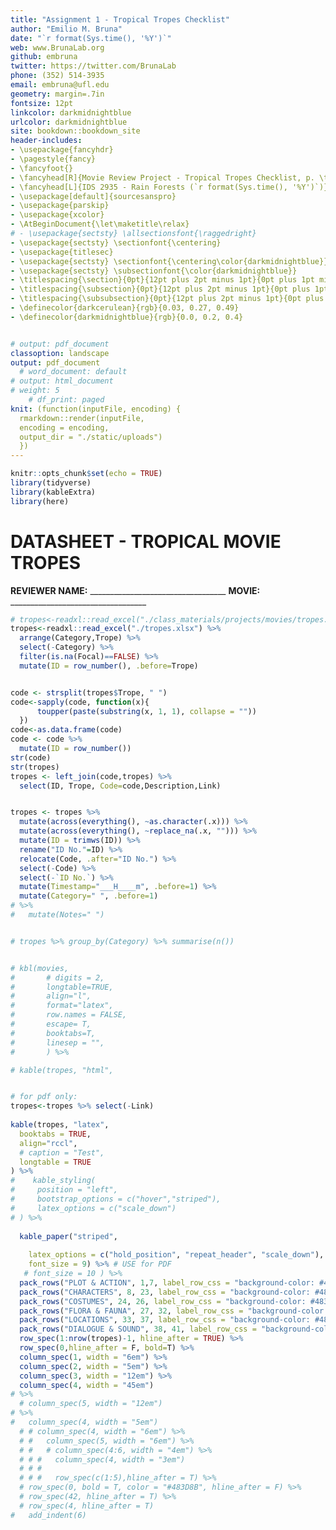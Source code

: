 ```yaml
---
title: "Assignment 1 - Tropical Tropes Checklist"
author: "Emilio M. Bruna"
date: "`r format(Sys.time(), '%Y')`"
web: www.BrunaLab.org
github: embruna
twitter: https://twitter.com/BrunaLab
phone: (352) 514-3935
email: embruna@ufl.edu
geometry: margin=.7in
fontsize: 12pt
linkcolor: darkmidnightblue
urlcolor: darkmidnightblue
site: bookdown::bookdown_site
header-includes:
- \usepackage{fancyhdr}
- \pagestyle{fancy}
- \fancyfoot{}
- \fancyhead[R]{Movie Review Project - Tropical Tropes Checklist, p. \thepage}
- \fancyhead[L]{IDS 2935 - Rain Forests (`r format(Sys.time(), '%Y')`)}
- \usepackage[default]{sourcesanspro}
- \usepackage{parskip}
- \usepackage{xcolor}
- \AtBeginDocument{\let\maketitle\relax}
# - \usepackage{sectsty} \allsectionsfont{\raggedright}
- \usepackage{sectsty} \sectionfont{\centering}
- \usepackage{titlesec}
- \usepackage{sectsty} \sectionfont{\centering\color{darkmidnightblue}}
- \usepackage{sectsty} \subsectionfont{\color{darkmidnightblue}}
- \titlespacing{\section}{0pt}{12pt plus 2pt minus 1pt}{0pt plus 1pt minus 1pt}
- \titlespacing{\subsection}{0pt}{12pt plus 2pt minus 1pt}{0pt plus 1pt minus 1pt}
- \titlespacing{\subsubsection}{0pt}{12pt plus 2pt minus 1pt}{0pt plus 1pt minus 1pt}
- \definecolor{darkcerulean}{rgb}{0.03, 0.27, 0.49}
- \definecolor{darkmidnightblue}{rgb}{0.0, 0.2, 0.4}


# output: pdf_document
classoption: landscape
output: pdf_document
  # word_document: default
# output: html_document
# weight: 5
    # df_print: paged
knit: (function(inputFile, encoding) {
  rmarkdown::render(inputFile,
  encoding = encoding,
  output_dir = "./static/uploads")
  })
---
```



```r
knitr::opts_chunk$set(echo = TRUE)
library(tidyverse)
library(kableExtra)
library(here)
```
# DATASHEET - TROPICAL MOVIE TROPES
\vspace{0.4cm}

**REVIEWER NAME:** __________________________________   **MOVIE:** __________________________________ 
\vspace{0.2cm}
<!-- Below is a compendium of tropes commonly seen in movies about or set in rain forests, most of which came from the 'TV Tropes Website' ([https://tvtropes.org](https://tvtropes.org/)). The tropes are organized by category; each has a description, ID number, and shorthand code. Follow the links to read more background about a trope, see a list of movies in which it can be seen, and find related tropes. -->
<!-- \vspace{0.2cm}  -->

<!-- _**trope** (noun): In storytelling, a common, overused, or hackneyed theme, device, or situation; a cliché (pronunciation: /trōp/)._ -->


```r
# tropes<-readxl::read_excel("./class_materials/projects/movies/tropes.xlsx") %>%
tropes<-readxl::read_excel("./tropes.xlsx") %>%
  arrange(Category,Trope) %>% 
  select(-Category) %>% 
  filter(is.na(Focal)==FALSE) %>% 
  mutate(ID = row_number(), .before=Trope)


code <- strsplit(tropes$Trope, " ")
code<-sapply(code, function(x){
      toupper(paste(substring(x, 1, 1), collapse = ""))
  })
code<-as.data.frame(code)
code <- code %>% 
  mutate(ID = row_number())
str(code)
str(tropes)
tropes <- left_join(code,tropes) %>% 
  select(ID, Trope, Code=code,Description,Link)


tropes <- tropes %>%
  mutate(across(everything(), ~as.character(.x))) %>% 
  mutate(across(everything(), ~replace_na(.x, ""))) %>% 
  mutate(ID = trimws(ID)) %>% 
  rename("ID No."=ID) %>% 
  relocate(Code, .after="ID No.") %>% 
  select(-Code) %>% 
  select(-`ID No.`) %>% 
  mutate(Timestamp="___H____m", .before=1) %>% 
  mutate(Category=" ", .before=1)
# %>% 
#   mutate(Notes=" ") 



```


```r
# tropes %>% group_by(Category) %>% summarise(n())


# kbl(movies,
#       # digits = 2,
#       longtable=TRUE,
#       align="l",
#       format="latex",
#       row.names = FALSE,
#       escape= T,
#       booktabs=T,
#       linesep = "",
#       ) %>%

# kable(tropes, "html",


# for pdf only: 
tropes<-tropes %>% select(-Link)
  
kable(tropes, "latex",
  booktabs = TRUE,
  align="rccl",
  # caption = "Test",
  longtable = TRUE
) %>%
#    kable_styling(
#     position = "left",
#     bootstrap_options = c("hover","striped"),
#     latex_options = c("scale_down")
# ) %>%
  
  kable_paper("striped",
    
    latex_options = c("hold_position", "repeat_header", "scale_down"),
    font_size = 9) %>% # USE for PDF
   # font_size = 10 ) %>%
  pack_rows("PLOT & ACTION", 1,7, label_row_css = "background-color: #483D8B; color: #fff;") %>%
  pack_rows("CHARACTERS", 8, 23, label_row_css = "background-color: #483D8B; color: #fff;") %>%
  pack_rows("COSTUMES", 24, 26, label_row_css = "background-color: #483D8B; color: #fff;") %>%
  pack_rows("FLORA & FAUNA", 27, 32, label_row_css = "background-color: #483D8B; color: #fff;") %>%
  pack_rows("LOCATIONS", 33, 37, label_row_css = "background-color: #483D8B; color: #fff;") %>%
  pack_rows("DIALOGUE & SOUND", 38, 41, label_row_css = "background-color: #483D8B; color: #fff;") %>%
  row_spec(1:nrow(tropes)-1, hline_after = TRUE) %>%
  row_spec(0,hline_after = F, bold=T) %>%
  column_spec(1, width = "6em") %>%
  column_spec(2, width = "5em") %>%
  column_spec(3, width = "12em") %>%
  column_spec(4, width = "45em") 
# %>% 
  # column_spec(5, width = "12em") 
# %>%
#   column_spec(4, width = "5em") 
  # # column_spec(4, width = "6em") %>%
  # #   column_spec(5, width = "6em") %>%
  # #   # column_spec(4:6, width = "4em") %>%
  # # #   column_spec(4, width = "3em")
  # # #   
  # # #   row_spec(c(1:5),hline_after = T) %>%
  # row_spec(0, bold = T, color = "#483D8B", hline_after = F) %>%
  # row_spec(42, hline_after = T) %>%
  # row_spec(4, hline_after = T)
#   add_indent(6)
```
